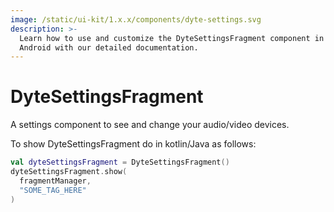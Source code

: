 ```yaml
---
image: /static/ui-kit/1.x.x/components/dyte-settings.svg
description: >-
  Learn how to use and customize the DyteSettingsFragment component in Dyte's
  Android with our detailed documentation.
---
```


# DyteSettingsFragment

A settings component to see and change your audio/video devices.

To show DyteSettingsFragment do in kotlin/Java as follows:

```kotlin
val dyteSettingsFragment = DyteSettingsFragment()
dyteSettingsFragment.show(
  fragmentManager,
  "SOME_TAG_HERE"
)
```

<head>
  <title>Android DyteSettingsFragment</title>
</head>
